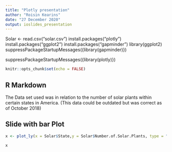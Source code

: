 ```yaml
---
title: "Plotly presentation"
author: "Roisin Kearins"
date: "27 December 2020"
output: ioslides_presentation
---
```

Solar <- read.csv("solar.csv")
install.packages("plotly")
install.packages("ggplot2")
install.packages("gapminder")
library(ggplot2)
suppressPackageStartupMessages({library(gapminder)})

suppressPackageStartupMessages({library(plotly)})
```r
knitr::opts_chunk$set(echo = FALSE)
```

## R Markdown


The Data set used was in relation to the number of solar plants within certain states in America. (This data could be outdated but was correct as of October 2018)

## Slide with bar Plot

```r
x <- plot_ly(x = Solar$State,y = Solar$Number.of.Solar.Plants, type = "bar", color = Solar$State)

x
```

